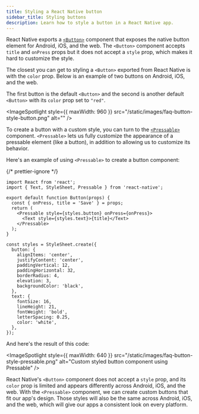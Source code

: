```yaml
---
title: Styling a React Native button
sidebar_title: Styling buttons
description: Learn how to style a button in a React Native app.
---
```



React Native exports a [`<Button>`](https://reactnative.dev/docs/button) component that exposes the native button element for Android, iOS, and the web. The `<Button>` component accepts `title` and `onPress` props but it does not accept a `style` prop, which makes it hard to customize the style.

The closest you can get to styling a `<Button>` exported from React Native is with the `color` prop. Below is an example of two buttons on Android, iOS, and the web.

The first button is the default `<Button>` and the second is another default `<Button>` with its `color` prop set to `"red"`.

<ImageSpotlight style={{ maxWidth: 960 }} src="/static/images/faq-button-style-button.png" alt="" />

To create a button with a custom style, you can turn to the [`<Pressable>`](https://reactnative.dev/docs/pressable) component.
`<Pressable>` lets us fully customize the appearance of a pressable element (like a button), in addition to allowing us to customize its behavior.

Here's an example of using `<Pressable>` to create a button component:

<SnackInline>

{/* prettier-ignore */}
```tsx
import React from 'react';
import { Text, StyleSheet, Pressable } from 'react-native';

export default function Button(props) {
  const { onPress, title = 'Save' } = props;
  return (
    <Pressable style={styles.button} onPress={onPress}>
      <Text style={styles.text}>{title}</Text>
    </Pressable>
  );
}

const styles = StyleSheet.create({
  button: {
    alignItems: 'center',
    justifyContent: 'center',
    paddingVertical: 12,
    paddingHorizontal: 32,
    borderRadius: 4,
    elevation: 3,
    backgroundColor: 'black',
  },
  text: {
    fontSize: 16,
    lineHeight: 21,
    fontWeight: 'bold',
    letterSpacing: 0.25,
    color: 'white',
  },
});
```

</SnackInline>

And here's the result of this code:

<ImageSpotlight
  style={{ maxWidth: 640 }}
  src="/static/images/faq-button-style-pressable.png"
  alt="Custom styled button component using Pressable"
/>

React Native's `<Button>` component does not accept a `style` prop, and its `color` prop is limited and appears differently across Android, iOS, and the web. With the `<Pressable>` component, we can create custom buttons that fit our app's design. Those styles will also be the same across Android, iOS, and the web, which will give our apps a consistent look on every platform.
